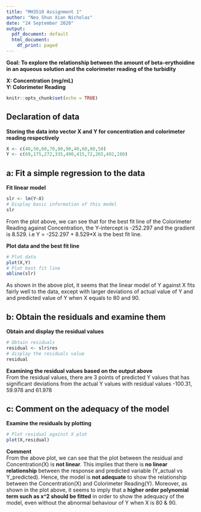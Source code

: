 ```yaml
---
title: "MH3510 Assignment 1"
author: "Neo Shun Xian Nicholas"
date: "24 September 2020"
output:
  pdf_document: default
  html_document:
    df_print: paged
---
```

   
**Goal: To explore the relationship between the amount of beta-erythoidine in an aqueous solution and the colorimeter reading of the turbidity**  
  
**X: Concentration (mg/mL)**  
**Y: Colorimeter Reading**  

```r
knitr::opts_chunk$set(echo = TRUE)
```

## Declaration of data
**Storing the data into vector X and Y for concentration and colorimeter reading respectively**

```r
X <- c(40,50,60,70,80,90,40,60,80,50)
Y <- c(69,175,272,335,490,415,72,265,492,180)
```

## a: Fit a simple regression to the data
**Fit linear model**
```r
slr <- lm(Y~X)
# Display basic information of this model
slr
```
From the plot above, we can see that for the best fit line of the Colorimeter Reading against Concentration, the Y-intercept is -252.297 and the gradient is 8.529. i.e Y = -252.297 + 8.529*X is the best fit line.

**Plot data and the best fit line**
```r
# Plot data
plot(X,Y)
# Plot best fit line
abline(slr)
```
   
As shown in the above plot, it seems that the linear model of Y against X fits fairly well to the data, except with larger deviations of actual value of Y and and predicted value of Y when X equals to 80 and 90.

## b: Obtain the residuals and examine them
**Obtain and display the residual values**
```r
# Obtain residuals
residual <- slr$res
# display the residuals value
residual
```
**Examining the residual values based on the output above**  
From the residual values, there are 3 points of predicted Y values that has significant deviations from the actual Y values with residual values -100.31, 59.978 and 61.978

## c: Comment on the adequacy of the model
**Examine the residuals by plotting**
```r
# Plot residual against X plot
plot(X,residual)
```
    
**Comment**   
From the above plot, we can see that the plot between the residual and Concentration(X) is **not linear**. This implies that there is **no linear relationship** between the response and predicted variable (Y_actual vs Y_predicted). Hence, the model is **not adequate** to show the relationship between the Concentration(X) and Colorimeter Reading(Y). Moreover, as shown in the plot above, it seems to imply that a **higher order polynomial term such as x^2 should be fitted** in order to show the adequacy of the model, even without the abnormal behaviour of Y when X is 80 & 90.

